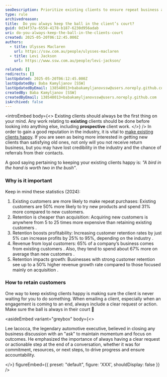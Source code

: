 ```yaml
---
seoDescription: Prioritize existing clients to ensure repeat business and maintain a strong industry reputation.
type: rule
archivedreason:
title: 	Do you always keep the ball in the client’s court?
guid: 0d34f37a-6558-4178-b187-6230d956adab
uri: do-you-always-keep-the-ball-in-the-clients-court
created: 2025-05-20T06:12:45.000Z
authors:
  - title: Ulysses Maclaren
    url: https://ssw.com.au/people/ulysses-maclaren
  - title: Levi Jackson
    url: https://www.ssw.com.au/people/levi-jackson/

related: []
redirects: []
lastUpdated: 2025-05-20T06:12:45.000Z
lastUpdatedBy: Baba Kamyljanov [SSW]
lastUpdatedByEmail: 138548013+babakamyljanovssw@users.noreply.github.com
createdBy: Baba Kamyljanov [SSW]
createdByEmail: 138548013+babakamyljanovssw@users.noreply.github.com
isArchived: false
---
```


<introEmbed
  body={<>
Existing clients should always be the first thing on your mind. Any work relating to **existing** clients should be done before looking into anything else, including **prospective** client work.
  </>}
/>
In order to gain a good reputation in the industry, it is vital to [make existing clients happy](/rules-to-better-software-consultants-happy-clients). If you are seen as being more interested in getting new clients than satisfying old ones, not only will you not receive return business, but you may have lost credibility in the industry and the chance of referrals from their contacts.

A good saying pertaining to keeping your existing clients happy is: _"A bird in the hand is worth two in the bush"_.

### Why is it important

Keep in mind these statistics (2024):

1. Existing customers are more likely to make repeat purchases:
Existing customers are 50% more likely to try new products and spend 31% more compared to new customers.
2. Retention is cheaper than acquisition:
Acquiring new customers is anywhere from 5 to 25 times more expensive than retaining existing customers .
3. Retention boosts profitability:
Increasing customer retention rates by just 5% can increase profits by 25% to 95%, depending on the industry .
4. Revenue from loyal customers:
65% of a company’s business comes from existing customers . Also, they tend to spend about 67% more on average than new customers .
5. Retention impacts growth:
Businesses with strong customer retention see up to a 50% higher revenue growth rate compared to those focused mainly on acquisition .

### How to retain customers

One way to keep existing clients happy is making sure the client is never waiting for you to do something.
When emailing a client, especially when an engagement is coming to an end, always include a clear request or action. Make sure the ball is always in their court 🎾

<asideEmbed
  variant="greybox"
  body={<>
    
Lee Iacocca, the legendary automotive executive, believed in closing any business discussion with an "ask" to maintain momentum and focus on outcomes. He emphasized the importance of always having a clear request or actionable step at the end of a conversation, whether it was for commitment, resources, or next steps, to drive progress and ensure accountability.

  </>}
  figureEmbed={{
    preset: "default",
    figure: 'XXX',
    shouldDisplay: false
  }}
/>
